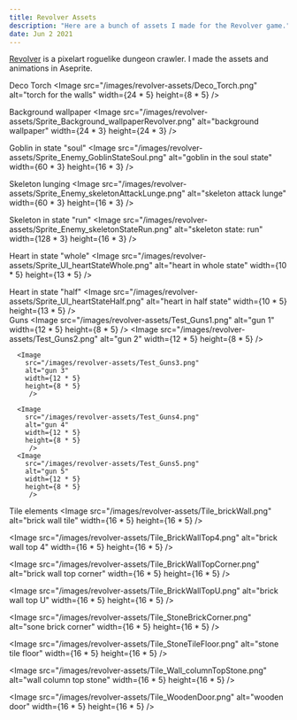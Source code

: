 ```yaml
---
title: Revolver Assets  
description: "Here are a bunch of assets I made for the Revolver game."
date: Jun 2 2021
---
```

[Revolver](/posts/revolver) is a pixelart roguelike dungeon crawler. I made the assets and animations in Aseprite.

Deco Torch <Image
        src="/images/revolver-assets/Deco_Torch.png"
        alt="torch for the walls"
        width={24 * 5}
        height={8 * 5}
         />

Background wallpaper <Image
        src="/images/revolver-assets/Sprite_Background_wallpaperRevolver.png"
        alt="background wallpaper"
        width={24 * 3}
        height={24 * 3}
         />
         
Goblin in state "soul" <Image
        src="/images/revolver-assets/Sprite_Enemy_GoblinStateSoul.png"
        alt="goblin in the soul state"
        width={60 * 3}
        height={16 * 3}
         />
         
Skeleton lunging <Image
        src="/images/revolver-assets/Sprite_Enemy_skeletonAttackLunge.png"
        alt="skeleton attack lunge"
        width={60 * 3}
        height={16 * 3}
         />
         
Skeleton in state "run" <Image
        src="/images/revolver-assets/Sprite_Enemy_skeletonStateRun.png"
        alt="skeleton state: run"
        width={128 * 3}
        height={16 * 3}
         />
         
Heart in state "whole" <Image
        src="/images/revolver-assets/Sprite_UI_heartStateWhole.png"
        alt="heart in whole state"
        width={10 * 5}
        height={13 * 5}
         />
         
Heart in state "half" <Image
        src="/images/revolver-assets/Sprite_UI_heartStateHalf.png"
        alt="heart in half state"
        width={10 * 5}
        height={13 * 5}
         />         
Guns <Image
        src="/images/revolver-assets/Test_Guns1.png"
        alt="gun 1"
        width={12 * 5}
        height={8 * 5}
         />
      <Image
        src="/images/revolver-assets/Test_Guns2.png"
        alt="gun 2"
        width={12 * 5}
        height={8 * 5}
         />

      <Image
        src="/images/revolver-assets/Test_Guns3.png"
        alt="gun 3"
        width={12 * 5}
        height={8 * 5}
         />

      <Image
        src="/images/revolver-assets/Test_Guns4.png"
        alt="gun 4"
        width={12 * 5}
        height={8 * 5}
         />
      <Image
        src="/images/revolver-assets/Test_Guns5.png"
        alt="gun 5"
        width={12 * 5}
        height={8 * 5}
         />
Tile elements <Image
        src="/images/revolver-assets/Tile_brickWall.png"
        alt="brick wall tile"
        width={16 * 5}
        height={16 * 5}
         />

  <Image
    src="/images/revolver-assets/Tile_BrickWallTop4.png"
    alt="brick wall top 4"
    width={16 * 5}
    height={16 * 5}
      />
      
  <Image
    src="/images/revolver-assets/Tile_BrickWallTopCorner.png"
    alt="brick wall top corner"
    width={16 * 5}
    height={16 * 5}
      />
      
  <Image
    src="/images/revolver-assets/Tile_BrickWallTopU.png"
    alt="brick wall top U"
    width={16 * 5}
    height={16 * 5}
      />
      
  <Image
    src="/images/revolver-assets/Tile_StoneBrickCorner.png"
    alt="sone brick corner"
    width={16 * 5}
    height={16 * 5}
      />
      
  <Image
    src="/images/revolver-assets/Tile_StoneTileFloor.png"
    alt="stone tile floor"
    width={16 * 5}
    height={16 * 5}
      />
      
  <Image
    src="/images/revolver-assets/Tile_Wall_columnTopStone.png"
    alt="wall column top stone"
    width={16 * 5}
    height={16 * 5}
      />
      
  <Image
    src="/images/revolver-assets/Tile_WoodenDoor.png"
    alt="wooden door"
    width={16 * 5}
    height={16 * 5}
      />
      

         

         

         

         
